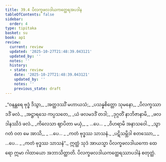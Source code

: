 ```yaml
---
title: 39.4 ပိလက္ခဖလဒါယကတ္ထေရအပဒါန
tableOfContents: false
sidebar:
  order: 4
type: tipitaka
basket: su
book: ap1
review:
  current: review
  updated: '2025-10-27T21:48:39.043121'
  updated_by: ''
  notes: ''
  history:
  - state: review
    date: '2025-10-27T21:48:39.043121'
    updated_by: ''
    notes: ''
    previous_state: draft
---
```



<ReviewStatus review={frontmatter.review} showDetails={true} />

<HypothesisAnnotation frontmatter={frontmatter} />

<DynamicBreadcrumb />

<Division number="21" book="ap1" e="ch" v="20" p="343">

<Paragraph number="4203" type="verses" book="ap1">
_“ဝနန္တရေ ဗုဒ္ဓံ ဒိသွာ,_  
_အတ္ထဒဿိံ မဟာယသံ;_  
_ပသန္နစိတ္တော သုမနော,_  
_ပိလက္ခဿာဒဒိံ ဖလံ._  

</Paragraph>

</Division>
<Division number="22" book="ap1" e="ch" v="20" p="343">

<Paragraph number="4204" type="verses" book="ap1">
_အဋ္ဌာရသေ ကပ္ပသတေ,_  
_ယံ ဖလမဒဒိံ တဒါ;_  
_ဒုဂ္ဂတိံ နာဘိဇာနာမိ,_  
_ဖလဒါနဿိဒံ ဖလံ._  

</Paragraph>

</Division>
<Division number="23" book="ap1" e="ch" v="20" p="343">

<Paragraph number="4205" type="verses" book="ap1">
_ကိလေသာ ဈာပိတာ မယှံ,_  
_ …ပေ… _  
_ဝိဟရာမိ အနာသဝေါ._  

</Paragraph>

</Division>
<Division number="24" book="ap1" e="ch" v="20" p="343">

<Paragraph number="4206" type="verses" book="ap1">
_သွာဂတံ ဝတ မေ အာသိ,_  
_ …ပေ… _  
_ကတံ ဗုဒ္ဓဿ သာသနံ._  

</Paragraph>

</Division>
<Division number="25" book="ap1" e="ch" v="20" p="343">

<Paragraph number="4207" type="verses" book="ap1">
_ပဋိသမ္ဘိဒါ စတဿော,_  
_ …ပေ… _  
_ကတံ ဗုဒ္ဓဿ သာသနံ”._  

</Paragraph>

<Paragraph number="4208" book="ap1">
ဣတ္ထံ သုဒံ အာယသ္မာ ပိလက္ခဖလဒါယကော ထေရော ဣမာ ဂါထာယော အဘာသိတ္ထာတိ.

</Paragraph>
</Division>

<Paragraph number="4209" type="center" book="ap1">
ပိလက္ခဖလဒါယကတ္ထေရဿာပဒါနံ စတုတ္ထံ.
</Paragraph>
